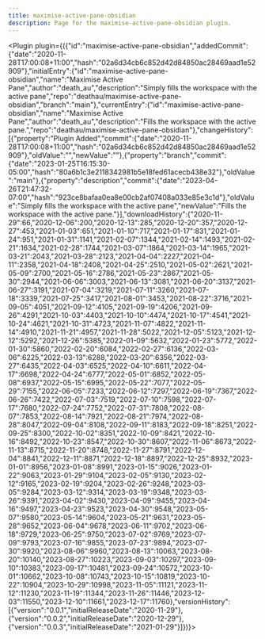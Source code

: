 ---
title: maximise-active-pane-obsidian
description: Page for the maximise-active-pane-obsidian plugin.
---


<Plugin plugin={({"id":"maximise-active-pane-obsidian","addedCommit":{"date":"2020-11-28T17:00:08+11:00","hash":"02a6d34cb6c852d42d84850ac28469aad1e52909"},"initialEntry":{"id":"maximise-active-pane-obsidian","name":"Maximise Active Pane","author":"death_au","description":"Simply fills the workspace with the active pane","repo":"deathau/maximise-active-pane-obsidian","branch":"main"},"currentEntry":{"id":"maximise-active-pane-obsidian","name":"Maximise Active Pane","author":"death_au","description":"Fills the workspace with the active pane.","repo":"deathau/maximise-active-pane-obsidian"},"changeHistory":[{"property":"Plugin Added","commit":{"date":"2020-11-28T17:00:08+11:00","hash":"02a6d34cb6c852d42d84850ac28469aad1e52909"},"oldValue":"","newValue":""},{"property":"branch","commit":{"date":"2023-01-25T16:15:30-05:00","hash":"80a6b1c3e2118342981b5e18fed61acecb438e32"},"oldValue":"main"},{"property":"description","commit":{"date":"2023-04-26T21:47:32-07:00","hash":"923ce8bafaa0ea8e00cb2af07408a033e85e3c1d"},"oldValue":"Simply fills the workspace with the active pane","newValue":"Fills the workspace with the active pane."}],"downloadHistory":{"2020-11-29":66,"2020-12-06":200,"2020-12-13":285,"2020-12-20":357,"2020-12-27":453,"2021-01-03":651,"2021-01-10":717,"2021-01-17":831,"2021-01-24":951,"2021-01-31":1141,"2021-02-07":1344,"2021-02-14":1493,"2021-02-21":1634,"2021-02-28":1744,"2021-03-07":1864,"2021-03-14":1965,"2021-03-21":2043,"2021-03-28":2123,"2021-04-04":2227,"2021-04-11":2358,"2021-04-18":2408,"2021-04-25":2510,"2021-05-02":2621,"2021-05-09":2700,"2021-05-16":2786,"2021-05-23":2867,"2021-05-30":2944,"2021-06-06":3003,"2021-06-13":3081,"2021-06-20":3137,"2021-06-27":3191,"2021-07-04":3219,"2021-07-11":3260,"2021-07-18":3339,"2021-07-25":3417,"2021-08-01":3453,"2021-08-22":3716,"2021-09-05":4051,"2021-09-12":4105,"2021-09-19":4206,"2021-09-26":4291,"2021-10-03":4403,"2021-10-10":4474,"2021-10-17":4541,"2021-10-24":4621,"2021-10-31":4723,"2021-11-07":4822,"2021-11-14":4910,"2021-11-21":4957,"2021-11-28":5022,"2021-12-05":5123,"2021-12-12":5292,"2021-12-26":5385,"2022-01-09":5632,"2022-01-23":5772,"2022-01-30":5860,"2022-02-20":6084,"2022-02-27":6136,"2022-03-06":6225,"2022-03-13":6288,"2022-03-20":6356,"2022-03-27":6435,"2022-04-03":6525,"2022-04-10":6611,"2022-04-17":6698,"2022-04-24":6777,"2022-05-01":6852,"2022-05-08":6937,"2022-05-15":6995,"2022-05-22":7077,"2022-05-29":7155,"2022-06-05":7233,"2022-06-12":7297,"2022-06-19":7367,"2022-06-26":7422,"2022-07-03":7519,"2022-07-10":7598,"2022-07-17":7680,"2022-07-24":7752,"2022-07-31":7808,"2022-08-07":7853,"2022-08-14":7921,"2022-08-21":7974,"2022-08-28":8047,"2022-09-04":8108,"2022-09-11":8183,"2022-09-18":8251,"2022-09-25":8300,"2022-10-02":8351,"2022-10-09":8421,"2022-10-16":8492,"2022-10-23":8547,"2022-10-30":8607,"2022-11-06":8673,"2022-11-13":8715,"2022-11-20":8748,"2022-11-27":8791,"2022-12-04":8841,"2022-12-11":8871,"2022-12-18":8897,"2022-12-25":8932,"2023-01-01":8956,"2023-01-08":8991,"2023-01-15":9026,"2023-01-22":9063,"2023-01-29":9104,"2023-02-05":9130,"2023-02-12":9165,"2023-02-19":9204,"2023-02-26":9248,"2023-03-05":9284,"2023-03-12":9314,"2023-03-19":9348,"2023-03-26":9391,"2023-04-02":9430,"2023-04-09":9455,"2023-04-16":9497,"2023-04-23":9523,"2023-04-30":9548,"2023-05-07":9580,"2023-05-14":9604,"2023-05-21":9631,"2023-05-28":9652,"2023-06-04":9678,"2023-06-11":9702,"2023-06-18":9729,"2023-06-25":9750,"2023-07-02":9769,"2023-07-09":9793,"2023-07-16":9855,"2023-07-23":9894,"2023-07-30":9920,"2023-08-06":9960,"2023-08-13":10063,"2023-08-20":10140,"2023-08-27":10223,"2023-09-03":10297,"2023-09-10":10383,"2023-09-17":10481,"2023-09-24":10572,"2023-10-01":10662,"2023-10-08":10743,"2023-10-15":10819,"2023-10-22":10904,"2023-10-29":10998,"2023-11-05":11121,"2023-11-12":11230,"2023-11-19":11344,"2023-11-26":11446,"2023-12-03":11550,"2023-12-10":11661,"2023-12-17":11760},"versionHistory":[{"version":"0.0.1","initialReleaseDate":"2020-11-29"},{"version":"0.0.2","initialReleaseDate":"2020-12-29"},{"version":"0.0.3","initialReleaseDate":"2021-01-29"}]})}></Plugin>